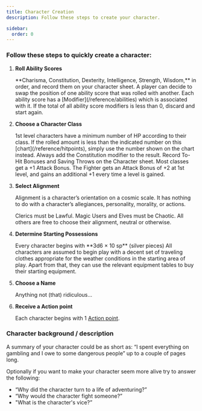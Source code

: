 ```yaml
---
title: Character Creation
description: Follow these steps to create your character.

sidebar:
  order: 0
---
```



### Follow these steps to quickly create a character:

<Steps>

1. **Roll Ability Scores**

   <Tabs>
     <TabItem label="1.1">
       <Bdg bt="Roll 3d6 for each ability:" />
       **Charisma, Constitution, Dexterity, Intelligence, Strength, Wisdom,** in order, and record them on your character sheet. A player can decide to swap the position of one ability score that was rolled
       with another.
     </TabItem>
     <TabItem label="1.2">
       <Bdg bt="Note modifiers" />
       Each ability score has a [Modifier](/reference/abilities) which is associated with it.
     </TabItem>
     <TabItem label="1.3">
       <Bdg bt="Is the Character suitable?" />
       If the total of all ability score modifiers is less than 0, discard and start again.
     </TabItem>
   </Tabs>

2. **Choose a Character Class**

   <Tabs>
     <TabItem label="2.1">
       <Badge text="Cleric" size="small" variant="note" />
       <Badge text="Fighter" size="small" />
       <Badge text="Magic User" size="small" variant="tip" />
       <Badge text="Specialist" size="small" variant="caution" />
       <Badge text="Dwarf" size="small" />
       <Badge text="Elf" size="small" variant="success" />
       <Badge text="Halfling" size="small" variant="note" />
     </TabItem>
     <TabItem label="2.2">
       <Bdg bt="Determine HP" />
       1st level characters have a minimum number of HP according to their class. If the rolled amount is less than the indicated number on this [chart](/reference/hitpoints), simply use the number shown
       on the chart instead. Always add the Constitution modifier to the result.
     </TabItem>
     <TabItem label="2.3">
       <Bdg bt="Record modifiers & Saving Throws" />
       Record To-Hit Bonuses and Saving Throws on the Character sheet. Most classes get a +1 Attack Bonus. The Fighter gets an Attack Bonus of +2 at 1st level, and gains an additional +1 every time a level
       is gained.
     </TabItem>
   </Tabs>

3. **Select Alignment**

   Alignment is a character’s orientation on a cosmic scale. It has nothing to do with a character’s allegiances, personality, morality, or actions.

   <Tabs>
     <TabItem label="Lawful">Clerics must be Lawful.</TabItem>
     <TabItem label="Chaotic">Magic Users and Elves must be Chaotic.</TabItem>
     <TabItem label="Neutral">All others are free to choose their alignment, neutral or otherwise.</TabItem>
   </Tabs>

4. **Determine Starting Possessions**

   <Tabs>
     <TabItem label="4.1">
       <Bdg bt="Roll money" />
       Every character begins with **3d6 × 10 sp** (silver pieces)
     </TabItem>
     <TabItem label="4.2">
       <Bdg bt="Buy equipment" />
       All characters are assumed to begin play with a decent set of traveling clothes appropriate for the weather conditions in the starting area of play. Apart from that, they can use the relevant equipment
       tables to buy their starting equipment.
     </TabItem>
   </Tabs>

5. **Choose a Name**

   Anything not (that) ridiculous...

6. **Receive a Action point**

   Each character begins with 1 [Action point](/guides/experience).

</Steps>

### Character background / description

A summary of your character could be as short as: “I spent everything on gambling and I owe to some dangerous people” up to a couple of pages long.

Optionally if you want to make your character seem more alive try to answer the following:

- “Why did the character turn to a life of adventuring?”
- “Why would the character fight someone?”
- "What is the character's vice?”
